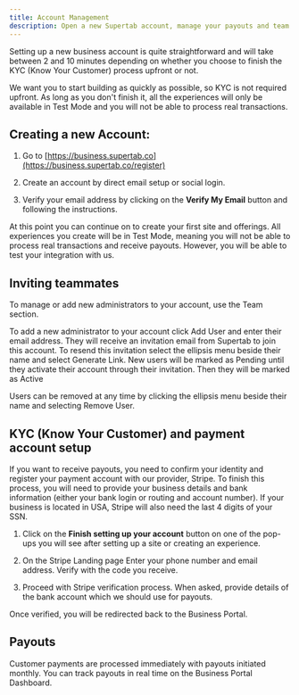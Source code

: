 ```yaml
---
title: Account Management
description: Open a new Supertab account, manage your payouts and team members
---
```


Setting up a new business account is quite straightforward and will take between 2 and 10 minutes depending on whether you choose to finish the KYC (Know Your Customer) process upfront or not.

We want you to start building as quickly as possible, so KYC is not required upfront. As long as you don't finish it, all the experiences will only be available in Test Mode and you will not be able to process real transactions.

## Creating a new Account:

1. Go to [https://business.supertab.co](https://business.supertab.co/register)

2. Create an account by direct email setup or social login.

3. Verify your email address by clicking on the **Verify My Email** button and following the instructions.

At this point you can continue on to create your first site and offerings. All experiences you create will be in Test Mode, meaning you will not be able to process real transactions and receive payouts. However, you will be able to test your integration with us.

## Inviting teammates

To manage or add new administrators to your account, use the Team section.

To add a new administrator to your account click Add User and enter their email address. They will receive an invitation email from Supertab to join this account.
To resend this invitation select the ellipsis menu beside their name and select Generate Link.
New users will be marked as Pending until they activate their account through their invitation. Then they will be marked as Active

Users can be removed at any time by clicking the ellipsis menu beside their name and selecting Remove User.

## KYC (Know Your Customer) and payment account setup

If you want to receive payouts, you need to confirm your identity and register your payment account with our provider, Stripe.
To finish this process, you will need to provide your business details and bank information (either your bank login or routing and account number). If your business is located in USA, Stripe will also need the last 4 digits of your SSN.

1. Click on the **Finish setting up your account** button on one of the pop-ups you will see after setting up a site or creating an experience.

2. On the Stripe Landing page Enter your phone number and email address. Verify with the code you receive.

4. Proceed with Stripe verification process. When asked, provide details of the bank account which we should use for payouts.

Once verified, you will be redirected back to the Business Portal.

## Payouts

Customer payments are processed immediately with payouts initiated monthly. You can track payouts in real time on the Business Portal Dashboard.
